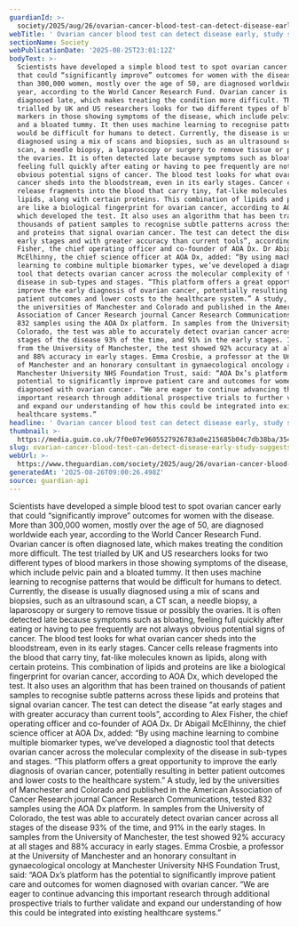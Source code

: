 ```yaml
---
guardianId: >-
  society/2025/aug/26/ovarian-cancer-blood-test-can-detect-disease-early-study-suggests
webTitle: ' Ovarian cancer blood test can detect disease early, study suggests'
sectionName: Society
webPublicationDate: '2025-08-25T23:01:12Z'
bodyText: >-
  Scientists have developed a simple blood test to spot ovarian cancer early
  that could “significantly improve” outcomes for women with the disease. More
  than 300,000 women, mostly over the age of 50, are diagnosed worldwide each
  year, according to the World Cancer Research Fund. Ovarian cancer is often
  diagnosed late, which makes treating the condition more difficult. The test
  trialled by UK and US researchers looks for two different types of blood
  markers in those showing symptoms of the disease, which include pelvic pain
  and a bloated tummy. It then uses machine learning to recognise patterns that
  would be difficult for humans to detect. Currently, the disease is usually
  diagnosed using a mix of scans and biopsies, such as an ultrasound scan, a CT
  scan, a needle biopsy, a laparoscopy or surgery to remove tissue or possibly
  the ovaries. It is often detected late because symptoms such as bloating,
  feeling full quickly after eating or having to pee frequently are not always
  obvious potential signs of cancer. The blood test looks for what ovarian
  cancer sheds into the bloodstream, even in its early stages. Cancer cells
  release fragments into the blood that carry tiny, fat-like molecules known as
  lipids, along with certain proteins. This combination of lipids and proteins
  are like a biological fingerprint for ovarian cancer, according to AOA Dx,
  which developed the test. It also uses an algorithm that has been trained on
  thousands of patient samples to recognise subtle patterns across these lipids
  and proteins that signal ovarian cancer. The test can detect the disease “at
  early stages and with greater accuracy than current tools”, according to Alex
  Fisher, the chief operating officer and co-founder of AOA Dx. Dr Abigail
  McElhinny, the chief science officer at AOA Dx, added: “By using machine
  learning to combine multiple biomarker types, we’ve developed a diagnostic
  tool that detects ovarian cancer across the molecular complexity of the
  disease in sub-types and stages. “This platform offers a great opportunity to
  improve the early diagnosis of ovarian cancer, potentially resulting in better
  patient outcomes and lower costs to the healthcare system.” A study, led by
  the universities of Manchester and Colorado and published in the American
  Association of Cancer Research journal Cancer Research Communications, tested
  832 samples using the AOA Dx platform. In samples from the University of
  Colorado, the test was able to accurately detect ovarian cancer across all
  stages of the disease 93% of the time, and 91% in the early stages. In samples
  from the University of Manchester, the test showed 92% accuracy at all stages
  and 88% accuracy in early stages. Emma Crosbie, a professor at the University
  of Manchester and an honorary consultant in gynaecological oncology at
  Manchester University NHS Foundation Trust, said: “AOA Dx’s platform has the
  potential to significantly improve patient care and outcomes for women
  diagnosed with ovarian cancer. “We are eager to continue advancing this
  important research through additional prospective trials to further validate
  and expand our understanding of how this could be integrated into existing
  healthcare systems.”
headline: ' Ovarian cancer blood test can detect disease early, study suggests'
thumbnail: >-
  https://media.guim.co.uk/7f0e07e9605527926783a0e215685b04c7db38ba/354_0_2365_1892/500.jpg
slug: ovarian-cancer-blood-test-can-detect-disease-early-study-suggests
webUrl: >-
  https://www.theguardian.com/society/2025/aug/26/ovarian-cancer-blood-test-can-detect-disease-early-study-suggests
generatedAt: '2025-08-26T09:00:26.498Z'
source: guardian-api
---
```

Scientists have developed a simple blood test to spot ovarian cancer early that could “significantly improve” outcomes for women with the disease. More than 300,000 women, mostly over the age of 50, are diagnosed worldwide each year, according to the World Cancer Research Fund. Ovarian cancer is often diagnosed late, which makes treating the condition more difficult. The test trialled by UK and US researchers looks for two different types of blood markers in those showing symptoms of the disease, which include pelvic pain and a bloated tummy. It then uses machine learning to recognise patterns that would be difficult for humans to detect. Currently, the disease is usually diagnosed using a mix of scans and biopsies, such as an ultrasound scan, a CT scan, a needle biopsy, a laparoscopy or surgery to remove tissue or possibly the ovaries. It is often detected late because symptoms such as bloating, feeling full quickly after eating or having to pee frequently are not always obvious potential signs of cancer. The blood test looks for what ovarian cancer sheds into the bloodstream, even in its early stages. Cancer cells release fragments into the blood that carry tiny, fat-like molecules known as lipids, along with certain proteins. This combination of lipids and proteins are like a biological fingerprint for ovarian cancer, according to AOA Dx, which developed the test. It also uses an algorithm that has been trained on thousands of patient samples to recognise subtle patterns across these lipids and proteins that signal ovarian cancer. The test can detect the disease “at early stages and with greater accuracy than current tools”, according to Alex Fisher, the chief operating officer and co-founder of AOA Dx. Dr Abigail McElhinny, the chief science officer at AOA Dx, added: “By using machine learning to combine multiple biomarker types, we’ve developed a diagnostic tool that detects ovarian cancer across the molecular complexity of the disease in sub-types and stages. “This platform offers a great opportunity to improve the early diagnosis of ovarian cancer, potentially resulting in better patient outcomes and lower costs to the healthcare system.” A study, led by the universities of Manchester and Colorado and published in the American Association of Cancer Research journal Cancer Research Communications, tested 832 samples using the AOA Dx platform. In samples from the University of Colorado, the test was able to accurately detect ovarian cancer across all stages of the disease 93% of the time, and 91% in the early stages. In samples from the University of Manchester, the test showed 92% accuracy at all stages and 88% accuracy in early stages. Emma Crosbie, a professor at the University of Manchester and an honorary consultant in gynaecological oncology at Manchester University NHS Foundation Trust, said: “AOA Dx’s platform has the potential to significantly improve patient care and outcomes for women diagnosed with ovarian cancer. “We are eager to continue advancing this important research through additional prospective trials to further validate and expand our understanding of how this could be integrated into existing healthcare systems.”
